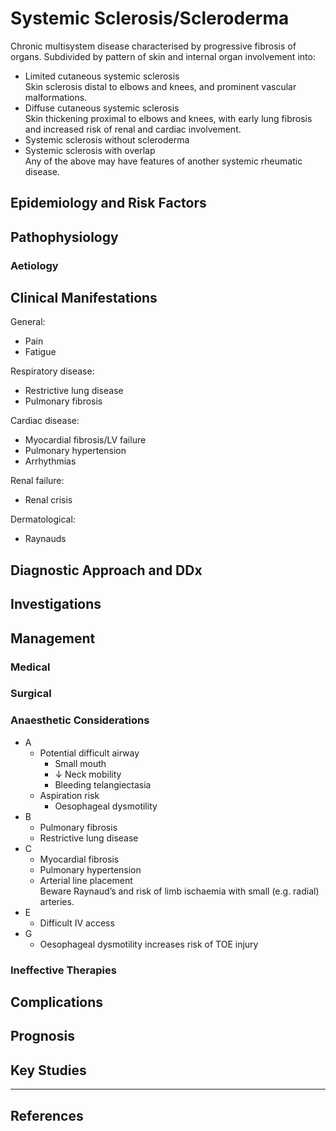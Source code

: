# Systemic Sclerosis/Scleroderma


Chronic multisystem disease characterised by progressive fibrosis of organs. Subdivided by pattern of skin and internal organ involvement into:

* Limited cutaneous systemic sclerosis  
Skin sclerosis distal to elbows and knees, and prominent vascular malformations.
* Diffuse cutaneous systemic sclerosis  
Skin thickening proximal to elbows and knees, with early lung fibrosis and increased risk of renal and cardiac involvement.
* Systemic sclerosis without scleroderma
* Systemic sclerosis with overlap  
Any of the above may have features of another systemic rheumatic disease.

## Epidemiology and Risk Factors

## Pathophysiology

### Aetiology

## Clinical Manifestations

General:

* Pain
* Fatigue


Respiratory disease:

* Restrictive lung disease
* Pulmonary fibrosis


Cardiac disease:

* Myocardial fibrosis/LV failure
* Pulmonary hypertension
* Arrhythmias


Renal failure:

* Renal crisis


Dermatological:

* Raynauds

## Diagnostic Approach and DDx

## Investigations

## Management

### Medical

### Surgical

### Anaesthetic Considerations

* A
	* Potential difficult airway
		* Small mouth
		* ↓ Neck mobility
		* Bleeding telangiectasia
	* Aspiration risk
		* Oesophageal dysmotility
* B
	* Pulmonary fibrosis
	* Restrictive lung disease
* C
	* Myocardial fibrosis
	* Pulmonary hypertension
	* Arterial line placement  
	Beware Raynaud's and risk of limb ischaemia with small (e.g. radial) arteries.
* E
	* Difficult IV access
* G
	* Oesophageal dysmotility increases risk of TOE injury


### Ineffective Therapies

## Complications

## Prognosis

## Key Studies


---

## References


